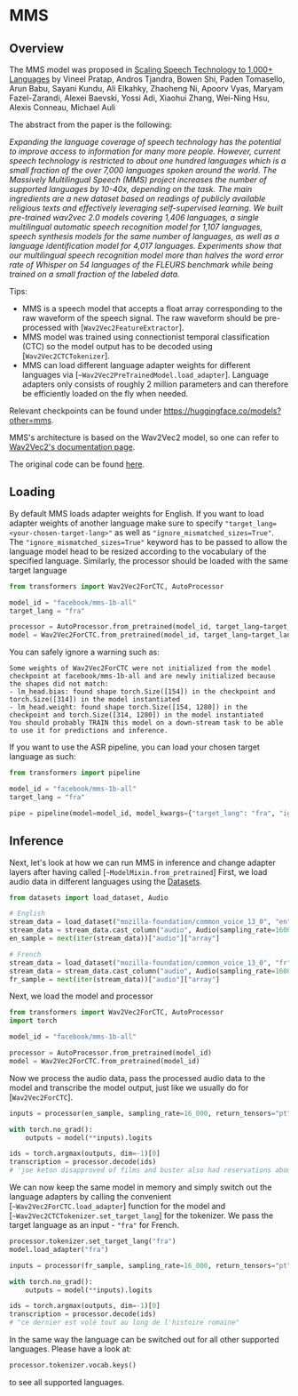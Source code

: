 <!--Copyright 2023 The HuggingFace Team. All rights reserved.

Licensed under the Apache License, Version 2.0 (the "License"); you may not use this file except in compliance with
the License. You may obtain a copy of the License at

http://www.apache.org/licenses/LICENSE-2.0

Unless required by applicable law or agreed to in writing, software distributed under the License is distributed on
an "AS IS" BASIS, WITHOUT WARRANTIES OR CONDITIONS OF ANY KIND, either express or implied. See the License for the
specific language governing permissions and limitations under the License.
-->

# MMS

## Overview

The MMS model was proposed in [Scaling Speech Technology to 1,000+ Languages](https://arxiv.org/abs/2111.09296) 
by Vineel Pratap, Andros Tjandra, Bowen Shi, Paden Tomasello, Arun Babu, Sayani Kundu, Ali Elkahky, Zhaoheng Ni, Apoorv Vyas, Maryam Fazel-Zarandi, Alexei Baevski, Yossi Adi, Xiaohui Zhang, Wei-Ning Hsu, Alexis Conneau, Michael Auli

The abstract from the paper is the following:

*Expanding the language coverage of speech technology has the potential to improve access to information for many more people. 
However, current speech technology is restricted to about one hundred languages which is a small fraction of the over 7,000
languages spoken around the world. 
The Massively Multilingual Speech (MMS) project increases the number of supported languages by 10-40x, depending on the task. 
The main ingredients are a new dataset based on readings of publicly available religious texts and effectively leveraging
self-supervised learning. We built pre-trained wav2vec 2.0 models covering 1,406 languages, 
a single multilingual automatic speech recognition model for 1,107 languages, speech synthesis models 
for the same number of languages, as well as a language identification model for 4,017 languages. 
Experiments show that our multilingual speech recognition model more than halves the word error rate of 
Whisper on 54 languages of the FLEURS benchmark while being trained on a small fraction of the labeled data.*

Tips:

- MMS is a speech model that accepts a float array corresponding to the raw waveform of the speech signal. The raw waveform should be pre-processed with [`Wav2Vec2FeatureExtractor`].
- MMS model was trained using connectionist temporal classification (CTC) so the model output has to be decoded using
  [`Wav2Vec2CTCTokenizer`].
- MMS can load different language adapter weights for different languages via [`~Wav2Vec2PreTrainedModel.load_adapter`]. Language adapters only consists of roughly 2 million parameters 
  and can therefore be efficiently loaded on the fly when needed.

Relevant checkpoints can be found under https://huggingface.co/models?other=mms.

MMS's architecture is based on the Wav2Vec2 model, so one can refer to [Wav2Vec2's documentation page](wav2vec2).

The original code can be found [here](https://github.com/facebookresearch/fairseq/tree/main/examples/mms).

## Loading

By default MMS loads adapter weights for English. If you want to load adapter weights of another language 
make sure to specify `"target_lang=<your-chosen-target-lang>"` as well as `"ignore_mismatched_sizes=True"`.
The `"ignore_mismatched_sizes=True"` keyword has to be passed to allow the language model head to be resized according
to the vocabulary of the specified language.
Similarly, the processor should be loaded with the same target language

```py
from transformers import Wav2Vec2ForCTC, AutoProcessor

model_id = "facebook/mms-1b-all"
target_lang = "fra"

processor = AutoProcessor.from_pretrained(model_id, target_lang=target_lang)
model = Wav2Vec2ForCTC.from_pretrained(model_id, target_lang=target_lang, ignore_mismatched_sizes=True)
```

<Tip>

You can safely ignore a warning such as:

```
Some weights of Wav2Vec2ForCTC were not initialized from the model checkpoint at facebook/mms-1b-all and are newly initialized because the shapes did not match:
- lm_head.bias: found shape torch.Size([154]) in the checkpoint and torch.Size([314]) in the model instantiated
- lm_head.weight: found shape torch.Size([154, 1280]) in the checkpoint and torch.Size([314, 1280]) in the model instantiated
You should probably TRAIN this model on a down-stream task to be able to use it for predictions and inference.
```

</Tip>

If you want to use the ASR pipeline, you can load your chosen target language as such:

```py
from transformers import pipeline

model_id = "facebook/mms-1b-all"
target_lang = "fra"

pipe = pipeline(model=model_id, model_kwargs={"target_lang": "fra", "ignore_mismatched_sizes": True})
```

## Inference

Next, let's look at how we can run MMS in inference and change adapter layers after having called [`~ModelMixin.from_pretrained`]
First, we load audio data in different languages using the [Datasets](https://github.com/huggingface/datasets).

```py
from datasets import load_dataset, Audio

# English
stream_data = load_dataset("mozilla-foundation/common_voice_13_0", "en", split="test", streaming=True)
stream_data = stream_data.cast_column("audio", Audio(sampling_rate=16000))
en_sample = next(iter(stream_data))["audio"]["array"]

# French
stream_data = load_dataset("mozilla-foundation/common_voice_13_0", "fr", split="test", streaming=True)
stream_data = stream_data.cast_column("audio", Audio(sampling_rate=16000))
fr_sample = next(iter(stream_data))["audio"]["array"]
```

Next, we load the model and processor

```py
from transformers import Wav2Vec2ForCTC, AutoProcessor
import torch

model_id = "facebook/mms-1b-all"

processor = AutoProcessor.from_pretrained(model_id)
model = Wav2Vec2ForCTC.from_pretrained(model_id)
```

Now we process the audio data, pass the processed audio data to the model and transcribe the model output,
just like we usually do for [`Wav2Vec2ForCTC`].

```py
inputs = processor(en_sample, sampling_rate=16_000, return_tensors="pt")

with torch.no_grad():
    outputs = model(**inputs).logits

ids = torch.argmax(outputs, dim=-1)[0]
transcription = processor.decode(ids)
# 'joe keton disapproved of films and buster also had reservations about the media'
```

We can now keep the same model in memory and simply switch out the language adapters by
calling the convenient [`~Wav2Vec2ForCTC.load_adapter`] function for the model and [`~Wav2Vec2CTCTokenizer.set_target_lang`] for the tokenizer.
We pass the target language as an input - `"fra"` for French.

```py
processor.tokenizer.set_target_lang("fra")
model.load_adapter("fra")

inputs = processor(fr_sample, sampling_rate=16_000, return_tensors="pt")

with torch.no_grad():
    outputs = model(**inputs).logits

ids = torch.argmax(outputs, dim=-1)[0]
transcription = processor.decode(ids)
# "ce dernier est volé tout au long de l'histoire romaine"
```

In the same way the language can be switched out for all other supported languages. Please have a look at:

```py
processor.tokenizer.vocab.keys()
```

to see all supported languages.
